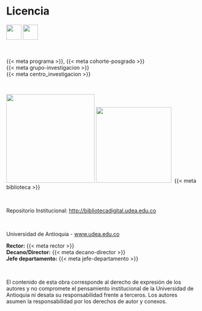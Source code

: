 # Licencia {.unnumbered}

![](assets/license/cc-logo.png){height=40} ![]({{< meta licencia-tipo >}}){height=40}

\

{{< meta programa >}}, {{< meta cohorte-posgrado >}}\
{{< meta grupo-investigacion >}}\
{{< meta centro_investigacion >}}\

\

![](assets/escudo_udea_vice.png){width="234"} ![](assets/sis_biblo.png){width="200"}\ 
{{< meta biblioteca >}}

\

Repositorio Institucional: <http://bibliotecadigital.udea.edu.co>

\

Universidad de Antioquia - [www.udea.edu.co](https://udea.edu.co)

<!-- \ -->

**Rector:** {{< meta rector >}}\
**Decano/Director:** {{< meta decano-director >}}\
**Jefe departamento:** {{< meta jefe-departamento >}}\

\

El contenido de esta obra corresponde al derecho de expresión de los autores y no compromete el pensamiento institucional de la Universidad de Antioquia ni desata su responsabilidad frente a terceros. Los autores asumen la responsabilidad por los derechos de autor y conexos.
